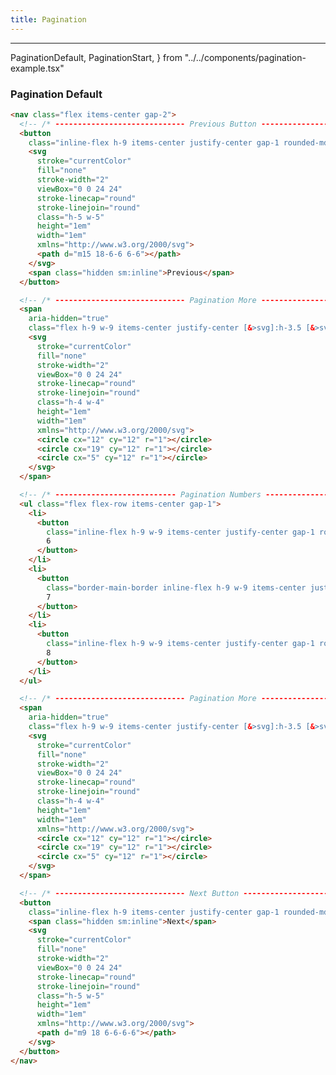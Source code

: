 ```yaml
---
title: Pagination
---
```


---

  PaginationDefault,
  PaginationStart,
} from "../../components/pagination-example.tsx"

### Pagination Default

<PaginationDefault />

```html title="pagination.html"
<nav class="flex items-center gap-2">
  <!-- /* ----------------------------- Previous Button ---------------------------- */ -->
  <button
    class="inline-flex h-9 items-center justify-center gap-1 rounded-md px-3 py-2 pl-2.5 text-sm font-medium hover:bg-accent hover:text-accent-foreground/80 disabled:pointer-events-none disabled:text-muted-foreground/75 sm:h-10">
    <svg
      stroke="currentColor"
      fill="none"
      stroke-width="2"
      viewBox="0 0 24 24"
      stroke-linecap="round"
      stroke-linejoin="round"
      class="h-5 w-5"
      height="1em"
      width="1em"
      xmlns="http://www.w3.org/2000/svg">
      <path d="m15 18-6-6 6-6"></path>
    </svg>
    <span class="hidden sm:inline">Previous</span>
  </button>

  <!-- /* ----------------------------- Pagination More ---------------------------- */ -->
  <span
    aria-hidden="true"
    class="flex h-9 w-9 items-center justify-center [&>svg]:h-3.5 [&>svg]:w-3.5 sm:[&>svg]:h-4 sm:[&>svg]:w-4">
    <svg
      stroke="currentColor"
      fill="none"
      stroke-width="2"
      viewBox="0 0 24 24"
      stroke-linecap="round"
      stroke-linejoin="round"
      class="h-4 w-4"
      height="1em"
      width="1em"
      xmlns="http://www.w3.org/2000/svg">
      <circle cx="12" cy="12" r="1"></circle>
      <circle cx="19" cy="12" r="1"></circle>
      <circle cx="5" cy="12" r="1"></circle>
    </svg>
  </span>

  <!-- /* --------------------------- Pagination Numbers --------------------------- */ -->
  <ul class="flex flex-row items-center gap-1">
    <li>
      <button
        class="inline-flex h-9 w-9 items-center justify-center gap-1 rounded-md text-sm hover:bg-accent hover:text-accent-foreground/80 disabled:pointer-events-none disabled:text-muted-foreground/75 sm:h-10 sm:w-10">
        6
      </button>
    </li>
    <li>
      <button
        class="border-main-border inline-flex h-9 w-9 items-center justify-center gap-1 rounded-md border bg-surface text-sm hover:bg-accent hover:text-accent-foreground/80 disabled:pointer-events-none disabled:text-muted-foreground/75 sm:h-10 sm:w-10">
        7
      </button>
    </li>
    <li>
      <button
        class="inline-flex h-9 w-9 items-center justify-center gap-1 rounded-md text-sm hover:bg-accent hover:text-accent-foreground/80 disabled:pointer-events-none disabled:text-muted-foreground/75 sm:h-10 sm:w-10">
        8
      </button>
    </li>
  </ul>

  <!-- /* ----------------------------- Pagination More ---------------------------- */ -->
  <span
    aria-hidden="true"
    class="flex h-9 w-9 items-center justify-center [&>svg]:h-3.5 [&>svg]:w-3.5 sm:[&>svg]:h-4 sm:[&>svg]:w-4">
    <svg
      stroke="currentColor"
      fill="none"
      stroke-width="2"
      viewBox="0 0 24 24"
      stroke-linecap="round"
      stroke-linejoin="round"
      class="h-4 w-4"
      height="1em"
      width="1em"
      xmlns="http://www.w3.org/2000/svg">
      <circle cx="12" cy="12" r="1"></circle>
      <circle cx="19" cy="12" r="1"></circle>
      <circle cx="5" cy="12" r="1"></circle>
    </svg>
  </span>

  <!-- /* ----------------------------- Next Button ---------------------------- */ -->
  <button
    class="inline-flex h-9 items-center justify-center gap-1 rounded-md px-3 py-2 pl-2.5 text-sm font-medium hover:bg-accent hover:text-accent-foreground/80 disabled:pointer-events-none disabled:text-muted-foreground/75 sm:h-10">
    <span class="hidden sm:inline">Next</span>
    <svg
      stroke="currentColor"
      fill="none"
      stroke-width="2"
      viewBox="0 0 24 24"
      stroke-linecap="round"
      stroke-linejoin="round"
      class="h-5 w-5"
      height="1em"
      width="1em"
      xmlns="http://www.w3.org/2000/svg">
      <path d="m9 18 6-6-6-6"></path>
    </svg>
  </button>
</nav>
```
